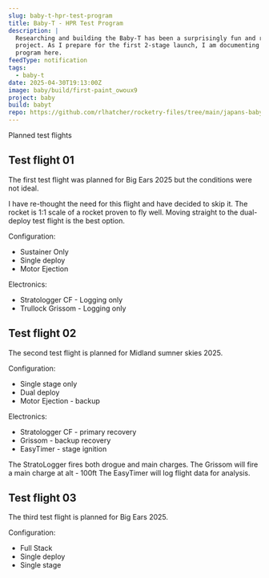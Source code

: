```yaml
---
slug: baby-t-hpr-test-program
title: Baby-T - HPR Test Program
description: |
  Researching and building the Baby-T has been a surprisingly fun and rewarding
  project. As I prepare for the first 2-stage launch, I am documenting the test 
  program here.
feedType: notification
tags:
  - baby-t
date: 2025-04-30T19:13:00Z
image: baby/build/first-paint_owoux9
project: baby
build: babyt
repo: https://github.com/rlhatcher/rocketry-files/tree/main/japans-baby-rocket
---
```


Planned test flights

## Test flight 01

The first test flight was planned for Big Ears 2025 but the conditions were not ideal.

I have re-thought the need for this flight and have decided to skip it. The rocket is 1:1 scale of
a rocket proven to fly well. Moving straight to the dual-deploy test flight is the best option.

Configuration:

- Sustainer Only
- Single deploy
- Motor Ejection

Electronics:

- Stratologger CF - Logging only
- Trullock Grissom - Logging only

## Test flight 02

The second test flight is planned for Midland sumner skies 2025.

Configuration:

- Single stage only
- Dual deploy
- Motor Ejection - backup

Electronics:

- Stratologger CF - primary recovery
- Grissom - backup recovery
- EasyTimer - stage ignition

The StratoLogger fires both drogue and main charges.
The Grissom will fire a main charge at alt - 100ft
The EasyTimer will log flight data for analysis.

## Test flight 03

The third test flight is planned for Big Ears 2025.

Configuration:

- Full Stack
- Single deploy
- Single stage
